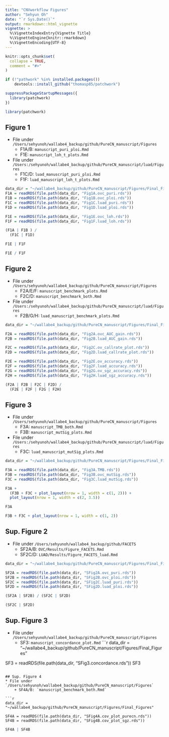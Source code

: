 ```yaml
---
title: "CNVworkflow Figures"
author: "Sehyun Oh"
date: "`r Sys.Date()`"
output: rmarkdown::html_vignette
vignette: >
  %\VignetteIndexEntry{Vignette Title}
  %\VignetteEngine{knitr::rmarkdown}
  %\VignetteEncoding{UTF-8}
---
```


```r
knitr::opts_chunk$set(
  collapse = TRUE,
  comment = "#>"
)
```

```r
if (!"pathwork" %in% installed.packages())
    devtools::install_github("thomasp85/patchwork")

suppressPackageStartupMessages({
  library(patchwork)
})
```

```r
library(patchwork)
```

## Figure 1
* File under `/Users/sehyunoh/wallabe4_backup/github/PureCN_manuscript/Figures`   
    + F1A/B: `manuscript_puri_ploi.Rmd`
    + F1E: `manuscript_loh_t_plots.Rmd`
* File under `/Users:/sehyunoh/wallabe4_backup/github/PureCN_manuscript/luad/Figures`
    + F1C/D: `luad_manuscript_puri_ploi.Rmd`
    + F1F: `luad_manuscript_loh_t_plots.Rmd`
    
```r
data_dir = "~/wallabe4_backup/github/PureCN_manuscript/Figures/Final_Figures"
F1A = readRDS(file.path(data_dir, "Fig1A.ovc_puri.rds"))
F1B = readRDS(file.path(data_dir, "Fig1B.ovc_ploi.rds"))
F1C = readRDS(file.path(data_dir, "Fig1C.luad_puri.rds"))
F1D = readRDS(file.path(data_dir, "Fig1D.luad_ploi.rds"))

F1E = readRDS(file.path(data_dir, "Fig1E.ovc_loh.rds"))
F1F = readRDS(file.path(data_dir, "Fig1F.luad_loh.rds"))
```

```r
(F1A | F1B ) / 
  (F1C | F1D)
```

```r
F1E | F1F
```

```r
F1E / F1F
```

## Figure 2
* File under `/Users/sehyunoh/wallabe4_backup/github/PureCN_manuscript/Figures`   
    + F2A/E/F: `manuscript_benchmark_plots.Rmd`
    + F2C/D: `manuscript_benchmark_both.Rmd`
* File under `/Users:/sehyunoh/wallabe4_backup/github/PureCN_manuscript/luad/Figures`
    + F2B/G/H: `luad_manuscript_benchmark_plots.Rmd`

```r
data_dir = "~/wallabe4_backup/github/PureCN_manuscript/Figures/Final_Figures"

F2A = readRDS(file.path(data_dir, "Fig2A.ovc_AUC_gain.rds"))
F2B = readRDS(file.path(data_dir, "Fig2B.luad_AUC_gain.rds"))

F2C = readRDS(file.path(data_dir, "Fig2C.ov_callrate_plot.rds"))
F2D = readRDS(file.path(data_dir, "Fig2D.luad_callrate_plot.rds"))

F2E = readRDS(file.path(data_dir, "Fig2E.ov_accuracy.rds"))
F2F = readRDS(file.path(data_dir, "Fig2F.luad_accuracy.rds"))
F2G = readRDS(file.path(data_dir, "Fig2G.ov_sgz_accuracy.rds"))
F2H = readRDS(file.path(data_dir, "Fig2H.luad_sgz_accuracy.rds"))
```

```r
(F2A | F2B | F2C | F2D) /
  (F2E | F2F | F2G | F2H)
```

## Figure 3
* File under `/Users/sehyunoh/wallabe4_backup/github/PureCN_manuscript/Figures`   
    + F3A: `manuscript_TMB_both.Rmd`
    + F3B: `manuscript_mutSig_plots.Rmd`
* File under `/Users:/sehyunoh/wallabe4_backup/github/PureCN_manuscript/luad/Figures`
    + F3C: `luad_manuscript_mutSig_plots.Rmd`
    
```r
data_dir = "~/wallabe4_backup/github/PureCN_manuscript/Figures/Final_Figures"

F3A = readRDS(file.path(data_dir, "Fig3A.TMB.rds"))
F3B = readRDS(file.path(data_dir, "Fig3B.ovc_mutSig.rds"))
F3C = readRDS(file.path(data_dir, "Fig3C.luad_mutSig.rds"))
```

```r
F3A + 
  (F3B + F3C + plot_layout(nrow = 1, width = c(1, 2))) + 
  plot_layout(nrow = 1, width = c(2, 3.5))
```

```r
F3A
```

```r
F3B + F3C + plot_layout(nrow = 1, width = c(1, 2))
```

## Sup. Figure 2
* File under `/Users/sehyunoh/wallabe4_backup/github/FACETS`   
    + SF2A/B: `OVC/Results/Figure_FACETS.Rmd`
    + SF2C/D: `LUAD/Results/Figure_FACETS_luad.Rmd`

```r
data_dir = "~/wallabe4_backup/github/PureCN_manuscript/Figures/Final_Figures"

SF2A = readRDS(file.path(data_dir, "SFig2A.ovc_puri.rds"))
SF2B = readRDS(file.path(data_dir, "SFig2B.ovc_ploi.rds"))
SF2C = readRDS(file.path(data_dir, "SFig2C.luad_puri.rds"))
SF2D = readRDS(file.path(data_dir, "SFig2D.luad_ploi.rds"))
```

```r
(SF2A | SF2B) / (SF2C | SF2D)
```

```r
(SF2C | SF2D) 
```

## Sup. Figure 3
* File under `/Users/sehyunoh/wallabe4_backup/github/PureCN_manuscript/Figures`   
    + SF3: `manuscript_concordance_plot.Rmd`
```r
data_dir = "~/wallabe4_backup/github/PureCN_manuscript/Figures/Final_Figures"

SF3 = readRDS(file.path(data_dir, "SFig3.concordance.rds"))
SF3
```

## Sup. Figure 4
* File under `/Users/sehyunoh/wallabe4_backup/github/PureCN_manuscript/Figures`   
    + SF4A/B: `manuscript_benchmark_both.Rmd`

```r
data_dir = "~/wallabe4_backup/github/PureCN_manuscript/Figures/Final_Figures"

SF4A = readRDS(file.path(data_dir, "SFig4A.cov_plot_purecn.rds"))
SF4B = readRDS(file.path(data_dir, "SFig4B.cov_plot_sgz.rds"))
```

```r
SF4A | SF4B
```
